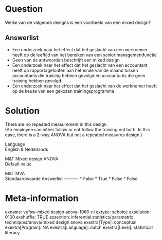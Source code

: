 Question
========
Welke van de volgende designs is een voorbeeld van een mixed design?

Answerlist
----------
* Een onderzoek naar het effect dat het geslacht van een werknemer heeft
  op de leeftijd van het bereiken van een senior managementfunctie
* Geen van de antwoorden beschrijft een mixed design
* Een onderzoek naar het effect dat het geslacht van een accountant heeft
  op rapportagefouten aan het einde van de maand tussen accountants die
  training hebben gevolgd en accountants die geen training hebben gevolgd
* Een onderzoek naar het effect dat het geslacht van de werknemer heeft op
  de keuze van een gekozen trainingsprogramma

Solution
========





There are no repeated measurement in this design.  
(An employee can either follow or not follow the training not both. In
this case, there is a 2-way ANOVA but not a repeated measures design.)





Language  
English & Nederlands

M&T Mixed design ANOVA  
Default value

M&T MVA  
Standaardwaarde
Answerlist
----------
* False
* True
* False
* False

Meta-information
================
exname: vufsw-mixed design anova-1060-nl
extype: schoice
exsolution: 0100
exshuffle: TRUE
exsection: inferential statistics/parametric techniques/anova/mixed design anova
exextra[Type]: conceptual
exextra[Program]: NA
exextra[Language]: dutch
exextra[Level]: statistical literacy

